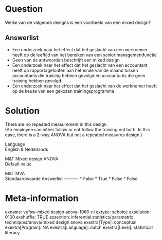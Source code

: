 Question
========
Welke van de volgende designs is een voorbeeld van een mixed design?

Answerlist
----------
* Een onderzoek naar het effect dat het geslacht van een werknemer heeft
  op de leeftijd van het bereiken van een senior managementfunctie
* Geen van de antwoorden beschrijft een mixed design
* Een onderzoek naar het effect dat het geslacht van een accountant heeft
  op rapportagefouten aan het einde van de maand tussen accountants die
  training hebben gevolgd en accountants die geen training hebben gevolgd
* Een onderzoek naar het effect dat het geslacht van de werknemer heeft op
  de keuze van een gekozen trainingsprogramma

Solution
========





There are no repeated measurement in this design.  
(An employee can either follow or not follow the training not both. In
this case, there is a 2-way ANOVA but not a repeated measures design.)





Language  
English & Nederlands

M&T Mixed design ANOVA  
Default value

M&T MVA  
Standaardwaarde
Answerlist
----------
* False
* True
* False
* False

Meta-information
================
exname: vufsw-mixed design anova-1060-nl
extype: schoice
exsolution: 0100
exshuffle: TRUE
exsection: inferential statistics/parametric techniques/anova/mixed design anova
exextra[Type]: conceptual
exextra[Program]: NA
exextra[Language]: dutch
exextra[Level]: statistical literacy

